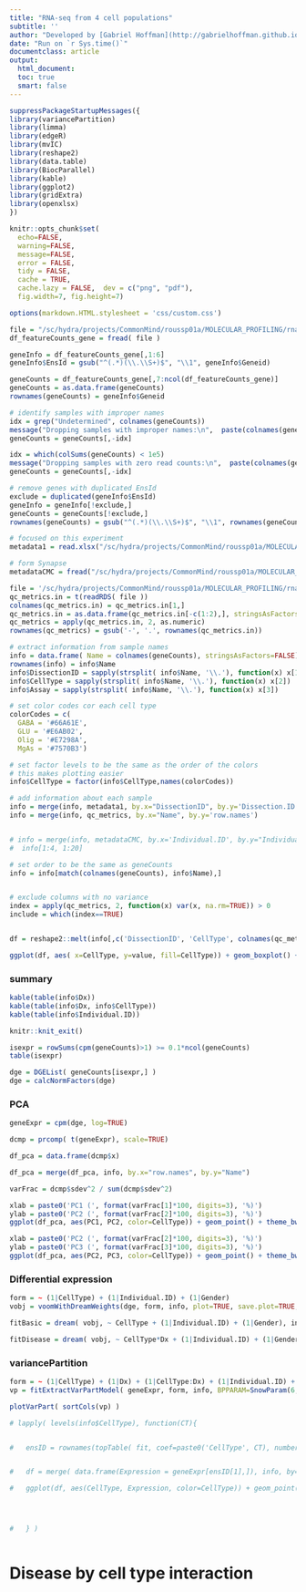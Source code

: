 ```yaml
---
title: "RNA-seq from 4 cell populations"
subtitle: ''
author: "Developed by [Gabriel Hoffman](http://gabrielhoffman.github.io/)"
date: "Run on `r Sys.time()`"
documentclass: article
output: 
  html_document:
  toc: true
  smart: false
---
```



<!---

cd /hpc/users/hoffmg01/work/cmc_analysis/src
rm -rf molec_profiling_cache/
ml git pandoc
git pull
R

system("git pull")
rmarkdown::render("molec_profiling.Rmd", output_dir='./', intermediates_dir='./')


# http
# https://hoffmg01.u.hpc.mssm.edu/molec_profiling.html

--->


```r
suppressPackageStartupMessages({
library(variancePartition)
library(limma)
library(edgeR)
library(mvIC)
library(reshape2)
library(data.table)
library(BiocParallel)
library(kable)
library(ggplot2)
library(gridExtra)
library(openxlsx)
})

knitr::opts_chunk$set(
  echo=FALSE,
  warning=FALSE,
  message=FALSE,
  error = FALSE,
  tidy = FALSE,
  cache = TRUE,
  cache.lazy = FALSE,  dev = c("png", "pdf"), 
  fig.width=7, fig.height=7)

options(markdown.HTML.stylesheet = 'css/custom.css')
```

```r
file = "/sc/hydra/projects/CommonMind/roussp01a/MOLECULAR_PROFILING/rnaseq/step1-merged/featureCount/featureCount.gene.tsv.gz"
df_featureCounts_gene = fread( file )

geneInfo = df_featureCounts_gene[,1:6]
geneInfo$EnsId = gsub("^(.*)(\\.\\S+)$", "\\1", geneInfo$Geneid)

geneCounts = df_featureCounts_gene[,7:ncol(df_featureCounts_gene)]
geneCounts = as.data.frame(geneCounts)
rownames(geneCounts) = geneInfo$Geneid

# identify samples with improper names
idx = grep("Undetermined", colnames(geneCounts))
message("Dropping samples with improper names:\n",  paste(colnames(geneCounts)[idx], collapse="\n"))
geneCounts = geneCounts[,-idx]

idx = which(colSums(geneCounts) < 1e5)
message("Dropping samples with zero read counts:\n",  paste(colnames(geneCounts)[idx], collapse="\n"))
geneCounts = geneCounts[,-idx]

# remove genes with duplicated EnsId
exclude = duplicated(geneInfo$EnsId)
geneInfo = geneInfo[!exclude,]
geneCounts = geneCounts[!exclude,]
rownames(geneCounts) = gsub("^(.*)(\\.\\S+)$", "\\1", rownames(geneCounts))


```


```r
# focused on this experiment
metadata1 = read.xlsx("/sc/hydra/projects/CommonMind/roussp01a/MOLECULAR_PROFILING/meta-files/MolecularProfiling_MSSM_120samples_05.24.17-4.xlsx")

# form Synapse
metadataCMC = fread("/sc/hydra/projects/CommonMind/roussp01a/MOLECULAR_PROFILING/meta-files/CMC_METADATA.csv")
```


```r
file = '/sc/hydra/projects/CommonMind/roussp01a/MOLECULAR_PROFILING/rnaseq/step1-merged/QCmetrics/qc_metrics.RDS'
qc_metrics.in = t(readRDS( file ))
colnames(qc_metrics.in) = qc_metrics.in[1,]
qc_metrics.in = as.data.frame(qc_metrics.in[-c(1:2),], stringsAsFactors=FALSE)
qc_metrics = apply(qc_metrics.in, 2, as.numeric)
rownames(qc_metrics) = gsub('-', '.', rownames(qc_metrics.in))

# extract information from sample names
info = data.frame( Name = colnames(geneCounts), stringsAsFactors=FALSE)
rownames(info) = info$Name
info$DissectionID = sapply(strsplit( info$Name, '\\.'), function(x) x[1])
info$CellType = sapply(strsplit( info$Name, '\\.'), function(x) x[2])
info$Assay = sapply(strsplit( info$Name, '\\.'), function(x) x[3])

# set color codes cor each cell type
colorCodes = c(
  GABA = '#66A61E',
  GLU = '#E6AB02',
  Olig = '#E7298A',
  MgAs = '#7570B3')

# set factor levels to be the same as the order of the colors
# this makes plotting easier
info$CellType = factor(info$CellType,names(colorCodes))

# add information about each sample
info = merge(info, metadata1, by.x="DissectionID", by.y='Dissection.ID')
info = merge(info, qc_metrics, by.x="Name", by.y='row.names')


# info = merge(info, metadataCMC, by.x='Individual.ID', by.y="Individual ID")
#  info[1:4, 1:20]

# set order to be the same as geneCounts
info = info[match(colnames(geneCounts), info$Name),]


# exclude columns with no variance
index = apply(qc_metrics, 2, function(x) var(x, na.rm=TRUE)) > 0
include = which(index==TRUE)


df = reshape2::melt(info[,c('DissectionID', 'CellType', colnames(qc_metrics)[include])], id.vars=c('DissectionID', 'CellType'))

ggplot(df, aes( x=CellType, y=value, fill=CellType)) + geom_boxplot() + facet_wrap(~variable, scales="free_y", ncol=6) + theme_bw(10) + theme(aspect.ratio=1, plot.title = element_text(hjust = 0.5), legend.position="none") + scale_fill_manual("Cell Type", values=colorCodes) 
```


### summary
```r
kable(table(info$Dx))
kable(table(info$Dx, info$CellType))
kable(table(info$Individual.ID))
```

```r
knitr::knit_exit()
```

```r
isexpr = rowSums(cpm(geneCounts)>1) >= 0.1*ncol(geneCounts)
table(isexpr)

dge = DGEList( geneCounts[isexpr,] )
dge = calcNormFactors(dge)
```


### PCA
```r

geneExpr = cpm(dge, log=TRUE)

dcmp = prcomp( t(geneExpr), scale=TRUE)

df_pca = data.frame(dcmp$x)

df_pca = merge(df_pca, info, by.x="row.names", by.y="Name")

varFrac = dcmp$sdev^2 / sum(dcmp$sdev^2)

xlab = paste0('PC1 (', format(varFrac[1]*100, digits=3), '%)')
ylab = paste0('PC2 (', format(varFrac[2]*100, digits=3), '%)')
ggplot(df_pca, aes(PC1, PC2, color=CellType)) + geom_point() + theme_bw(15) + theme(aspect.ratio=1, plot.title = element_text(hjust = 0.5)) + scale_color_manual("Cell Type", values=colorCodes) + xlab(xlab) + ylab(ylab)

xlab = paste0('PC2 (', format(varFrac[2]*100, digits=3), '%)')
ylab = paste0('PC3 (', format(varFrac[3]*100, digits=3), '%)')
ggplot(df_pca, aes(PC2, PC3, color=CellType)) + geom_point() + theme_bw(15) + theme(aspect.ratio=1, plot.title = element_text(hjust = 0.5)) + scale_color_manual("Cell Type", values=colorCodes) + xlab(xlab) + ylab(ylab)
```      


### Differential expression
```r
form = ~ (1|CellType) + (1|Individual.ID) + (1|Gender)
vobj = voomWithDreamWeights(dge, form, info, plot=TRUE, save.plot=TRUE, BPPARAM=SnowParam(6, progressbar=TRUE))

fitBasic = dream( vobj, ~ CellType + (1|Individual.ID) + (1|Gender), info, BPPARAM=SnowParam(6, progressbar=TRUE))

fitDisease = dream( vobj, ~ CellType*Dx + (1|Individual.ID) + (1|Gender), info, BPPARAM=SnowParam(6, progressbar=TRUE))
```


### variancePartition
```r
form = ~ (1|CellType) + (1|Dx) + (1|CellType:Dx) + (1|Individual.ID) + (1|Gender)
vp = fitExtractVarPartModel( geneExpr, form, info, BPPARAM=SnowParam(6, progressbar=TRUE))

plotVarPart( sortCols(vp) )
```




```r

# lapply( levels(info$CellType), function(CT){


#   ensID = rownames(topTable( fit, coef=paste0('CellType', CT), number=10))


#   df = merge( data.frame(Expression = geneExpr[ensID[1],]), info, by="row.names")

#   ggplot(df, aes(CellType, Expression, color=CellType)) + geom_point() + theme_bw(15) + theme(aspect.ratio=1, plot.title = element_text(hjust = 0.5) + scale_color_manual("Cell Type", values=colorCodes) + ggtitle( ensID )




#   } )



```


# Disease by cell type interaction
```r

```


















